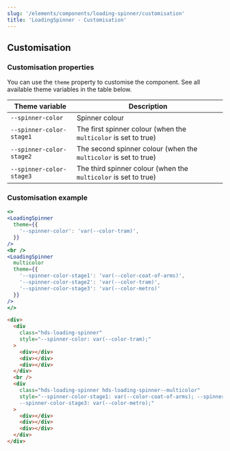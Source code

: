 ```yaml
---
slug: '/elements/components/loading-spinner/customisation'
title: 'LoadingSpinner - Customisation'
---
```




## Customisation

### Customisation properties
You can use the `theme` property to customise the component. See all available theme variables in the table below.

| Theme variable                           | Description                                                      |
| ---------------------------------------- | ---------------------------------------------------------------- |
| `--spinner-color`                        | Spinner colour                                                   |
| `--spinner-color-stage1`                 | The first spinner colour (when the `multicolor` is set to true)  |
| `--spinner-color-stage2`                 | The second spinner colour (when the `multicolor` is set to true) |
| `--spinner-color-stage3`                 | The third spinner colour (when the `multicolor` is set to true)  |

### Customisation example
<Playground>


```jsx
<>
<LoadingSpinner
  theme={{
    '--spinner-color': 'var(--color-tram)',
  }}
/>
<br />
<LoadingSpinner
  multicolor
  theme={{
    '--spinner-color-stage1': 'var(--color-coat-of-arms)',
    '--spinner-color-stage2': 'var(--color-tram)',
    '--spinner-color-stage3': 'var(--color-metro)'
  }}
/>
</>
```

```html
<div>
  <div
    class="hds-loading-spinner"
    style="--spinner-color: var(--color-tram);"
  >
    <div></div>
    <div></div>
    <div></div>
  </div>
  <br />
  <div
    class="hds-loading-spinner hds-loading-spinner--multicolor"
    style="--spinner-color-stage1: var(--color-coat-of-arms); --spinner-color-stage2: var(--color-tram);
    --spinner-color-stage3: var(--color-metro);"
  >
    <div></div>
    <div></div>
    <div></div>
  </div>
</div>
```

</Playground>
